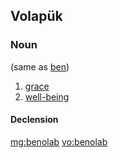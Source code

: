 ==Volapük==

===Noun===
{{vo-noun}} (same as [[ben]])

# [[grace]]
# [[well-being]]

====Declension====
{{vo-decl-noun}}

[[mg:benolab]]
[[vo:benolab]]